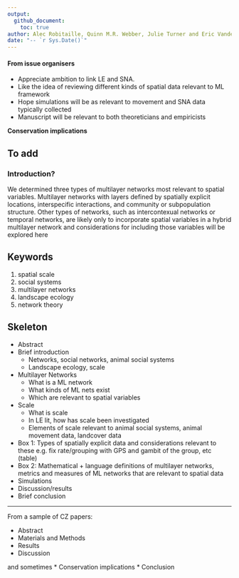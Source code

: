 ```yaml
---
output: 
  github_document:
    toc: true
author: Alec Robitaille, Quinn M.R. Webber, Julie Turner and Eric Vander Wal
date: "-- `r Sys.Date()`"
---
```


#### From issue organisers

* Appreciate ambition to link LE and SNA.
* Like the idea of reviewing different kinds of spatial data relevant to ML framework
* Hope simulations will be as relevant to movement and SNA data typically collected
* Manuscript will be relevant to both theoreticians and empiricists

**Conservation implications**


## To add

### Introduction?
We determined three types of multilayer networks most relevant to spatial variables. Multilayer networks with layers defined by spatially explicit locations, interspecific interactions, and community or subpopulation structure. 
Other types of networks, such as intercontexual networks or temporal networks, are likely only to incorporate spatial variables in a hybrid multilayer network and considerations for including those variables will be explored here 



## Keywords

1. spatial scale
1. social systems
1. multilayer networks
1. landscape ecology
1. network theory


## Skeleton
* Abstract
* Brief introduction
  * Networks, social networks, animal social systems 
  * Landscape ecology, scale
* Multilayer Networks
  * What is a ML network
  * What kinds of ML nets exist
  * Which are relevant to spatial variables
* Scale 
  * What is scale
  * In LE lit, how has scale been investigated
  * Elements of scale relevant to animal social systems, animal movement data, landcover data
* Box 1: Types of spatially explicit data and considerations relevant to these e.g. fix rate/grouping with GPS and gambit of the group, etc (table)
* Box 2: Mathematical + language definitions of multilayer networks, metrics and measures of ML networks that are relevant to spatial data
* Simulations
* Discussion/results
* Brief conclusion


---

From a sample of CZ papers:

* Abstract
* Materials and Methods
* Results
* Discussion

and sometimes
* Conservation implications
* Conclusion